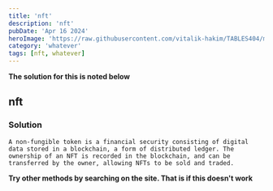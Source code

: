 ```yaml
---
title: 'nft'
description: 'nft'
pubDate: 'Apr 16 2024'
heroImage: 'https://raw.githubusercontent.com/vitalik-hakim/TABLES404/main/error_b/misc.png'
category: 'whatever'
tags: [nft, whatever]
---
```


**The solution for this is noted below**

## nft

### Solution

```whatever
A non-fungible token is a financial security consisting of digital data stored in a blockchain, a form of distributed ledger. The ownership of an NFT is recorded in the blockchain, and can be transferred by the owner, allowing NFTs to be sold and traded.
```

**Try other methods by searching on the site. That is if this doesn't work**
